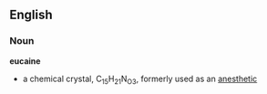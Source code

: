 == English ==
=== Noun ===
'''eucaine'''
*a chemical crystal, C<sub>15</sub>H<sub>21</sub>N<sub>O3</sub>, formerly used as an [[anesthetic]]